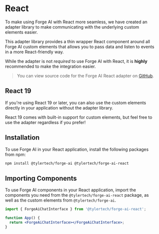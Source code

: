 
<Meta title="Frameworks/React" />

# React

To make using Forge AI with React more seamless, we have created an adapter library to make communicating with the underlying custom elements easier.

This adapter library provides a thin wrapper React component around all Forge AI custom elements that allows you to pass data and listen to events in a more React-friendly way.

While the adapter is not _required_ to use Forge AI with React, it is **highly** recommended to make the integration easier.

> You can view source code for the Forge AI React adapter on [GitHub](https://github.com/tyler-technologies-oss/forge-ai/tree/main/packages/ai-react).

## React 19

If you're using React 19 or later, you can also use the custom elements directly in your application without the adapter library.

React 19 comes with built-in support for custom elements, but feel free to use the adapter regardless if you prefer!

## Installation

To use Forge AI in your React application, install the following packages from npm:

```bash
npm install @tylertech/forge-ai @tylertech/forge-ai-react
```

## Importing Components

To use Forge AI components in your React application, import the components you need from the `@tylertech/forge-ai-react` package, as well as the custom elements from `@tylertech/forge-ai`.

```jsx
import { ForgeAiChatInterface } from '@tylertech/forge-ai-react';

function App() {
  return <ForgeAiChatInterface></ForgeAiChatInterface>;
}
```
